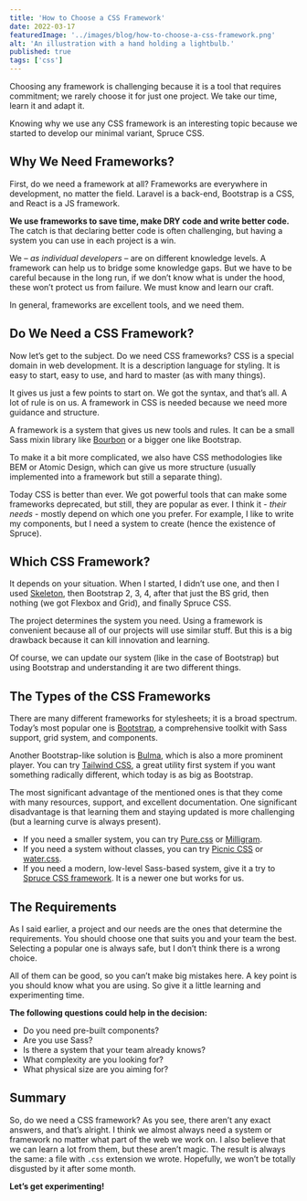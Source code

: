```yaml
---
title: 'How to Choose a CSS Framework'
date: 2022-03-17
featuredImage: '../images/blog/how-to-choose-a-css-framework.png'
alt: 'An illustration with a hand holding a lightbulb.'
published: true
tags: ['css']
---
```


<p className="lead">Choosing any framework is challenging because it is a tool that requires commitment; we rarely choose it for just one project. We take our time, learn it and adapt it.</p>

Knowing why we use any CSS framework is an interesting topic because we started to develop our minimal variant, Spruce CSS.

## Why We Need Frameworks?

First, do we need a framework at all? Frameworks are everywhere in development, no matter the field. Laravel is a back-end, Bootstrap is a CSS, and React is a JS framework.

**We use frameworks to save time, make DRY code and write better code.** The catch is that declaring better code is often challenging, but having a system you can use in each project is a win.

We – *as individual developers* – are on different knowledge levels. A framework can help us to bridge some knowledge gaps. But we have to be careful because in the long run, if we don’t know what is under the hood, these won’t protect us from failure. We must know and learn our craft.

In general, frameworks are excellent tools, and we need them.

## Do We Need a CSS Framework?

Now let’s get to the subject. Do we need CSS frameworks? CSS is a special domain in web development. It is a description language for styling. It is easy to start, easy to use, and hard to master (as with many things).

It gives us just a few points to start on. We got the syntax, and that’s all. A lot of rule is on us. A framework in CSS is needed because we need more guidance and structure.

A framework is a system that gives us new tools and rules. It can be a small Sass mixin library like [Bourbon](https://www.bourbon.io/) or a bigger one like Bootstrap.

To make it a bit more complicated, we also have CSS methodologies like BEM or Atomic Design, which can give us more structure (usually implemented into a framework but still a separate thing).

Today CSS is better than ever. We got powerful tools that can make some frameworks deprecated, but still, they are popular as ever. I think it - *their needs* - mostly depend on which one you prefer. For example, I like to write my components, but I need a system to create (hence the existence of Spruce).

## Which CSS Framework?

It depends on your situation. When I started, I didn’t use one, and then I used [Skeleton](http://getskeleton.com/
), then Bootstrap 2, 3, 4, after that just the BS grid, then nothing (we got Flexbox and Grid), and finally Spruce CSS.

The project determines the system you need. Using a framework is convenient because all of our projects will use similar stuff. But this is a big drawback because it can kill innovation and learning.

Of course, we can update our system (like in the case of Bootstrap) but using Bootstrap and understanding it are two different things.

## The Types of the CSS Frameworks

There are many different frameworks for stylesheets; it is a broad spectrum. Today’s most popular one is [Bootstrap](https://getbootstrap.com/), a comprehensive toolkit with Sass support, grid system, and components.

Another Bootstrap-like solution is [Bulma](https://bulma.io/), which is also a more prominent player. You can try [Tailwind CSS](https://tailwindcss.com/), a great utility first system if you want something radically different, which today is as big as Bootstrap.

The most significant advantage of the mentioned ones is that they come with many resources, support, and excellent documentation. One significant disadvantage is that learning them and staying updated is more challenging (but a learning curve is always present).

- If you need a smaller system, you can try [Pure.css](https://purecss.io/
) or [Milligram](https://milligram.io/).
- If you need a system without classes, you can try [Picnic CSS](https://picnicss.com/) or [water.css](https://github.com/kognise/water.css).
- If you need a modern, low-level Sass-based system, give it a try to [Spruce CSS framework](https://sprucecss.com/docs/getting-started/introduction). It is a newer one but works for us.

## The Requirements

As I said earlier, a project and our needs are the ones that determine the requirements. You should choose one that suits you and your team the best. Selecting a popular one is always safe, but I don’t think there is a wrong choice.

All of them can be good, so you can’t make big mistakes here. A key point is you should know what you are using. So give it a little learning and experimenting time.

**The following questions could help in the decision:**

- Do you need pre-built components?
- Are you use Sass?
- Is there a system that your team already knows?
- What complexity are you looking for?
- What physical size are you aiming for?

## Summary

So, do we need a CSS framework? As you see, there aren’t any exact answers, and that’s alright. I think we almost always need a system or framework no matter what part of the web we work on. I also believe that we can learn a lot from them, but these aren’t magic. The result is always the same: a file with `.css` extension we wrote. Hopefully, we won’t be totally disgusted by it after some month.

**Let’s get experimenting!**
